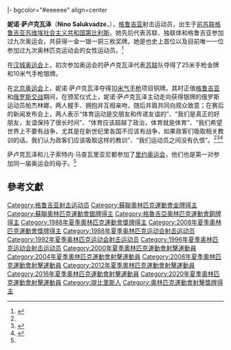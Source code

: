 {{MedalTableTop|Replace this image female.svg|150px}}
{{MedalSport | 女子[[射擊運動|射擊]]}}
{{MedalCompetition|[[奧林匹克運動會|奧林匹克運動會]]}}
{{MedalCountry|{{URS}}}}
{{MedalGold | [[1988年夏季奧林匹克運動會|1988年漢城]] | [[1988年夏季奧林匹克運動會射擊比賽|25 米氣手槍]]}}
{{MedalSilver   | [[1988年夏季奧林匹克運動會|1988年漢城]] | [[1988年夏季奧林匹克運動會射擊比賽|10 米氣手槍]]}}
|- bgcolor="#eeeeee" align=center
{{MedalCountry|{{GEO}}}}
{{MedalBronze   | [[2008年夏季奧林匹克運動會|2008年北京]] | [[2008年夏季奧林匹克運動會射擊比賽|10 米氣手槍]]}}
{{MedalBottom}}

'''妮诺·萨卢克瓦泽'''（'''Nino Salukvadze'''，{{bd|1969年|2月1日|catIdx=Salukvadze, Nino}}），[[格鲁吉亚|格鲁吉亚]]射击运动员，出生于[[苏联|前苏联]][[格鲁吉亚苏维埃社会主义共和国|格鲁吉亚苏维埃社会主义共和国]][[第比利斯|第比利斯]]。她先后代表苏联、独联体和格鲁吉亚参加过九次奥运会，共获得一金一银一铜三枚奖牌。她是也史上首位以及目前唯一一位参加过九次奥林匹克运动会的女性运动员。<ref name=":0">{{Citation|title=历史创造者妮诺·萨卢克瓦泽：从1988年汉城（现首尔）奥运会到2000年东京奥运会|url=https://olympics.com/tokyo-2020/zh/news/videos/%E5%8E%86%E5%8F%B2%E5%88%9B%E9%80%A0%E8%80%85%E5%A6%AE%E8%AF%BA-%E8%90%A8%E5%8D%A2%E5%85%8B%E7%93%A6%E6%B3%BD-%E4%BB%8E1988%E5%B9%B4%E6%B1%89%E5%9F%8E-%E7%8E%B0%E9%A6%96%E5%B0%94-%E5%A5%A5%E8%BF%90%E4%BC%9A%E5%88%B02000%E5%B9%B4%E4%B8%9C%E4%BA%AC%E5%A5%A5%E8%BF%90%E4%BC%9A|accessdate=2021-07-25|language=zh-CN|archive-date=2021-07-25|archive-url=https://web.archive.org/web/20210725160214/https://olympics.com/tokyo-2020/zh/news/videos/%E5%8E%86%E5%8F%B2%E5%88%9B%E9%80%A0%E8%80%85%E5%A6%AE%E8%AF%BA-%E8%90%A8%E5%8D%A2%E5%85%8B%E7%93%A6%E6%B3%BD-%E4%BB%8E1988%E5%B9%B4%E6%B1%89%E5%9F%8E-%E7%8E%B0%E9%A6%96%E5%B0%94-%E5%A5%A5%E8%BF%90%E4%BC%9A%E5%88%B02000%E5%B9%B4%E4%B8%9C%E4%BA%AC%E5%A5%A5%E8%BF%90%E4%BC%9A|dead-url=no}}</ref>

在[[1988年夏季奥林匹克运动会|汉城奥运会]]上，初次参加奥运会的萨卢克瓦泽代表[[苏联|苏联]]队夺得了25米手枪金牌和10米气手枪银牌。

在[[2008年夏季奥林匹克运动会|北京奥运会]]上，妮诺·萨卢克瓦泽夺得[[2008年夏季奧林匹克運動會射擊比賽|10米气手枪]]项目铜牌。其时正值[[格鲁吉亚|格鲁吉亚]]和[[俄罗斯|俄罗斯]][[俄罗斯－格鲁吉亚战争|交战]]期间，在颁奖仪式上，妮诺·萨卢克瓦泽主动走向获得银牌的俄罗斯运动员帕杰林娜，两人握手、拥抱并互相亲吻，随后并肩共同向观众致意；在赛后的新闻发布会上，两人表示“体育运动是交朋友和传递友谊的”、“我们是真正的好朋友，友谊保持了很长时间”、“体育应该超越了政治，体育就是体育”、“我们希望世界上不要有战争，尤其是在新世纪里各国不应该有战争，如果政客们吸取相关教训的话。我们认为政客们应该吸取这样的教训”、“我们运动员之间没有仇恨”。<ref name=":0" /><ref>{{Cite web |url=http://news.dayoo.com/sports/200808/12/53870_3864894.htm |title=俄羅斯和格魯吉亞選手的擁抱讓世界動容 |access-date=2008-08-18 |archive-date=2008-08-27 |archive-url=https://web.archive.org/web/20080827174951/http://news.dayoo.com/sports/200808/12/53870_3864894.htm |dead-url=no }}</ref><ref>{{Cite web |url=http://news.xinhuanet.com/world/2008-08/10/content_9125370.htm |title=奧運讓政治走開 俄、格射手攜手同登奧運領獎臺 |accessdate=2011-12-02 |archive-date=2008-08-26 |archive-url=https://web.archive.org/web/20080826154025/http://news.xinhuanet.com/world/2008-08/10/content_9125370.htm |dead-url=no }}</ref>

萨卢克瓦泽和儿子索特内·马查瓦里亚尼都参加了[[2016年夏季奥林匹克运动会|里约奥运会]]，他们也是第一对参加同一届奥运会的母子。<ref name=":0" />

== 參考文獻 ==
{{reflist}}

{{奥林匹克运动会射击比赛女子25米手枪冠军}}
{{DEFAULTSORT:Salukvadze, Nino}}

[[Category:格鲁吉亚射击运动员|Category:格鲁吉亚射击运动员]]
[[Category:蘇聯奧林匹克運動會金牌得主|Category:蘇聯奧林匹克運動會金牌得主]]
[[Category:蘇聯奧林匹克運動會銀牌得主|Category:蘇聯奧林匹克運動會銀牌得主]]
[[Category:格魯吉亞奧林匹克運動會銅牌得主|Category:格魯吉亞奧林匹克運動會銅牌得主]]
[[Category:1988年夏季奧林匹克運動會獎牌得主|Category:1988年夏季奧林匹克運動會獎牌得主]]
[[Category:2008年夏季奧林匹克運動會獎牌得主|Category:2008年夏季奧林匹克運動會獎牌得主]]
[[Category:1988年夏季奥林匹克运动会射击运动员|Category:1988年夏季奥林匹克运动会射击运动员]]
[[Category:1992年夏季奥林匹克运动会射击运动员|Category:1992年夏季奥林匹克运动会射击运动员]]
[[Category:1996年夏季奥林匹克运动会射击运动员|Category:1996年夏季奥林匹克运动会射击运动员]]
[[Category:2000年夏季奧林匹克運動會射擊運動員|Category:2000年夏季奧林匹克運動會射擊運動員]]
[[Category:2004年夏季奧林匹克運動會射擊運動員|Category:2004年夏季奧林匹克運動會射擊運動員]]
[[Category:2008年夏季奧林匹克運動會射擊運動員|Category:2008年夏季奧林匹克運動會射擊運動員]]
[[Category:2012年夏季奧林匹克運動會射擊運動員|Category:2012年夏季奧林匹克運動會射擊運動員]]
[[Category:2016年夏季奧林匹克運動會射擊運動員|Category:2016年夏季奧林匹克運動會射擊運動員]]
[[Category:2020年夏季奧林匹克運動會射擊運動員|Category:2020年夏季奧林匹克運動會射擊運動員]]
[[Category:提比里斯人|Category:提比里斯人]]
[[Category:奧林匹克運動會射擊獎牌得主|Category:奧林匹克運動會射擊獎牌得主]]